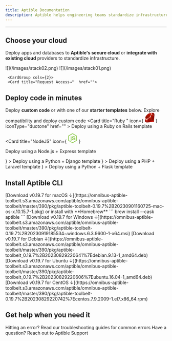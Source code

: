 ```yaml
---
title: Aptible Documentation
description: Aptible helps engineering teams standardize infrastructure by abstracting the complexities of underlying cloud providers and ensuring resources are provisioned properly and securely.
---
```


---

## Choose your cloud
Deploy apps and databases to **Aptible's secure cloud** or **integrate with existing cloud** providers to standardize infrastructure.

<CardGroup cols={2}>
  <Card title="Host in Aptible's cloud">
  ![](/images/stack02.png)
    <CardGroup cols={2}>
     <Card title="Get Started→"  href="">
  </Card>
  <Card title="Learn more→" href="">
  </Card>
  </CardGroup>
    </Card>
  <Card title="Host in your own cloud">
    ![](/images/stack01.png)

     <CardGroup cols={2}>
     <Card title="Request Access→"  href="">
  </Card>
  <Card title="Learn more→" href="">
  </Card>
  </CardGroup>
   </Card>
</CardGroup>

## Deploy code in minutes

Deploy **custom code** or with one of our **starter templates** below.
<CardGroup cols={3}>
<Card title="Custom Code" icon="globe"  href="">
Explore compatibility and deploy custom code
</Card>
<Card title="Ruby " icon={
    <svg width="30" height="30" viewBox="0 0 256 255" xmlns="http://www.w3.org/2000/svg" preserveAspectRatio="xMinYMin meet"><defs><linearGradient x1="84.75%" y1="111.399%" x2="58.254%" y2="64.584%" id="a"><stop stop-color="#FB7655" offset="0%"/><stop stop-color="#FB7655" offset="0%"/><stop stop-color="#E42B1E" offset="41%"/><stop stop-color="#900" offset="99%"/><stop stop-color="#900" offset="100%"/></linearGradient><linearGradient x1="116.651%" y1="60.89%" x2="1.746%" y2="19.288%" id="b"><stop stop-color="#871101" offset="0%"/><stop stop-color="#871101" offset="0%"/><stop stop-color="#911209" offset="99%"/><stop stop-color="#911209" offset="100%"/></linearGradient><linearGradient x1="75.774%" y1="219.327%" x2="38.978%" y2="7.829%" id="c"><stop stop-color="#871101" offset="0%"/><stop stop-color="#871101" offset="0%"/><stop stop-color="#911209" offset="99%"/><stop stop-color="#911209" offset="100%"/></linearGradient><linearGradient x1="50.012%" y1="7.234%" x2="66.483%" y2="79.135%" id="d"><stop stop-color="#FFF" offset="0%"/><stop stop-color="#FFF" offset="0%"/><stop stop-color="#E57252" offset="23%"/><stop stop-color="#DE3B20" offset="46%"/><stop stop-color="#A60003" offset="99%"/><stop stop-color="#A60003" offset="100%"/></linearGradient><linearGradient x1="46.174%" y1="16.348%" x2="49.932%" y2="83.047%" id="e"><stop stop-color="#FFF" offset="0%"/><stop stop-color="#FFF" offset="0%"/><stop stop-color="#E4714E" offset="23%"/><stop stop-color="#BE1A0D" offset="56%"/><stop stop-color="#A80D00" offset="99%"/><stop stop-color="#A80D00" offset="100%"/></linearGradient><linearGradient x1="36.965%" y1="15.594%" x2="49.528%" y2="92.478%" id="f"><stop stop-color="#FFF" offset="0%"/><stop stop-color="#FFF" offset="0%"/><stop stop-color="#E46342" offset="18%"/><stop stop-color="#C82410" offset="40%"/><stop stop-color="#A80D00" offset="99%"/><stop stop-color="#A80D00" offset="100%"/></linearGradient><linearGradient x1="13.609%" y1="58.346%" x2="85.764%" y2="-46.717%" id="g"><stop stop-color="#FFF" offset="0%"/><stop stop-color="#FFF" offset="0%"/><stop stop-color="#C81F11" offset="54%"/><stop stop-color="#BF0905" offset="99%"/><stop stop-color="#BF0905" offset="100%"/></linearGradient><linearGradient x1="27.624%" y1="21.135%" x2="50.745%" y2="79.056%" id="h"><stop stop-color="#FFF" offset="0%"/><stop stop-color="#FFF" offset="0%"/><stop stop-color="#DE4024" offset="31%"/><stop stop-color="#BF190B" offset="99%"/><stop stop-color="#BF190B" offset="100%"/></linearGradient><linearGradient x1="-20.667%" y1="122.282%" x2="104.242%" y2="-6.342%" id="i"><stop stop-color="#BD0012" offset="0%"/><stop stop-color="#BD0012" offset="0%"/><stop stop-color="#FFF" offset="7%"/><stop stop-color="#FFF" offset="17%"/><stop stop-color="#C82F1C" offset="27%"/><stop stop-color="#820C01" offset="33%"/><stop stop-color="#A31601" offset="46%"/><stop stop-color="#B31301" offset="72%"/><stop stop-color="#E82609" offset="99%"/><stop stop-color="#E82609" offset="100%"/></linearGradient><linearGradient x1="58.792%" y1="65.205%" x2="11.964%" y2="50.128%" id="j"><stop stop-color="#8C0C01" offset="0%"/><stop stop-color="#8C0C01" offset="0%"/><stop stop-color="#990C00" offset="54%"/><stop stop-color="#A80D0E" offset="99%"/><stop stop-color="#A80D0E" offset="100%"/></linearGradient><linearGradient x1="79.319%" y1="62.754%" x2="23.088%" y2="17.888%" id="k"><stop stop-color="#7E110B" offset="0%"/><stop stop-color="#7E110B" offset="0%"/><stop stop-color="#9E0C00" offset="99%"/><stop stop-color="#9E0C00" offset="100%"/></linearGradient><linearGradient x1="92.88%" y1="74.122%" x2="59.841%" y2="39.704%" id="l"><stop stop-color="#79130D" offset="0%"/><stop stop-color="#79130D" offset="0%"/><stop stop-color="#9E120B" offset="99%"/><stop stop-color="#9E120B" offset="100%"/></linearGradient><radialGradient cx="32.001%" cy="40.21%" fx="32.001%" fy="40.21%" r="69.573%" id="m"><stop stop-color="#A80D00" offset="0%"/><stop stop-color="#A80D00" offset="0%"/><stop stop-color="#7E0E08" offset="99%"/><stop stop-color="#7E0E08" offset="100%"/></radialGradient><radialGradient cx="13.549%" cy="40.86%" fx="13.549%" fy="40.86%" r="88.386%" id="n"><stop stop-color="#A30C00" offset="0%"/><stop stop-color="#A30C00" offset="0%"/><stop stop-color="#800E08" offset="99%"/><stop stop-color="#800E08" offset="100%"/></radialGradient><linearGradient x1="56.57%" y1="101.717%" x2="3.105%" y2="11.993%" id="o"><stop stop-color="#8B2114" offset="0%"/><stop stop-color="#8B2114" offset="0%"/><stop stop-color="#9E100A" offset="43%"/><stop stop-color="#B3100C" offset="99%"/><stop stop-color="#B3100C" offset="100%"/></linearGradient><linearGradient x1="30.87%" y1="35.599%" x2="92.471%" y2="100.694%" id="p"><stop stop-color="#B31000" offset="0%"/><stop stop-color="#B31000" offset="0%"/><stop stop-color="#910F08" offset="44%"/><stop stop-color="#791C12" offset="99%"/><stop stop-color="#791C12" offset="100%"/></linearGradient></defs><path d="M197.467 167.764l-145.52 86.41 188.422-12.787L254.88 51.393l-57.414 116.37z" fill="url(#a)"/><path d="M240.677 241.257L224.482 129.48l-44.113 58.25 60.308 53.528z" fill="url(#b)"/><path d="M240.896 241.257l-118.646-9.313-69.674 21.986 188.32-12.673z" fill="url(#c)"/><path d="M52.744 253.955l29.64-97.1L17.16 170.8l35.583 83.154z" fill="url(#d)"/><path d="M180.358 188.05L153.085 81.226l-78.047 73.16 105.32 33.666z" fill="url(#e)"/><path d="M248.693 82.73l-73.777-60.256-20.544 66.418 94.321-6.162z" fill="url(#f)"/><path d="M214.191.99L170.8 24.97 143.424.669l70.767.322z" fill="url(#g)"/><path d="M0 203.372l18.177-33.151-14.704-39.494L0 203.372z" fill="url(#h)"/><path d="M2.496 129.48l14.794 41.963 64.283-14.422 73.39-68.207 20.712-65.787L143.063 0 87.618 20.75c-17.469 16.248-51.366 48.396-52.588 49-1.21.618-22.384 40.639-32.534 59.73z" fill="#FFF"/><path d="M54.442 54.094c37.86-37.538 86.667-59.716 105.397-40.818 18.72 18.898-1.132 64.823-38.992 102.349-37.86 37.525-86.062 60.925-104.78 42.027-18.73-18.885.515-66.032 38.375-103.558z" fill="url(#i)"/><path d="M52.744 253.916l29.408-97.409 97.665 31.376c-35.312 33.113-74.587 61.106-127.073 66.033z" fill="url(#j)"/><path d="M155.092 88.622l25.073 99.313c29.498-31.016 55.972-64.36 68.938-105.603l-94.01 6.29z" fill="url(#k)"/><path d="M248.847 82.833c10.035-30.282 12.35-73.725-34.966-81.791l-38.825 21.445 73.791 60.346z" fill="url(#l)"/><path d="M0 202.935c1.39 49.979 37.448 50.724 52.808 51.162l-35.48-82.86L0 202.935z" fill="#9E1209"/><path d="M155.232 88.777c22.667 13.932 68.35 41.912 69.276 42.426 1.44.81 19.695-30.784 23.838-48.64l-93.114 6.214z" fill="url(#m)"/><path d="M82.113 156.507l39.313 75.848c23.246-12.607 41.45-27.967 58.121-44.42l-97.434-31.428z" fill="url(#n)"/><path d="M17.174 171.34l-5.57 66.328c10.51 14.357 24.97 15.605 40.136 14.486-10.973-27.311-32.894-81.92-34.566-80.814z" fill="url(#o)"/><path d="M174.826 22.654l78.1 10.96c-4.169-17.662-16.969-29.06-38.787-32.623l-39.313 21.663z" fill="url(#p)"/></svg>
} iconType="duotone" href="" > 
Deploy using a Ruby on Rails template
</Card>

<Card
  title="NodeJS"
  icon={
<svg xmlns="http://www.w3.org/2000/svg" width="30" height="30" viewBox="0 0 58 64" fill="none">
<path d="M26.3201 0.681001C27.9201 -0.224999 29.9601 -0.228999 31.5201 0.681001L55.4081 14.147C56.9021 14.987 57.9021 16.653 57.8881 18.375V45.375C57.8981 47.169 56.8001 48.871 55.2241 49.695L31.4641 63.099C30.6514 63.5481 29.7333 63.7714 28.8052 63.7457C27.877 63.7201 26.9727 63.4463 26.1861 62.953L19.0561 58.833C18.5701 58.543 18.0241 58.313 17.6801 57.843C17.9841 57.435 18.5241 57.383 18.9641 57.203C19.9561 56.887 20.8641 56.403 21.7761 55.891C22.0061 55.731 22.2881 55.791 22.5081 55.935L28.5881 59.451C29.0221 59.701 29.4621 59.371 29.8341 59.161L53.1641 45.995C53.4521 45.855 53.6121 45.551 53.5881 45.235V18.495C53.6201 18.135 53.4141 17.807 53.0881 17.661L29.3881 4.315C29.2515 4.22054 29.0894 4.16976 28.9234 4.16941C28.7573 4.16905 28.5951 4.21912 28.4581 4.313L4.79207 17.687C4.47207 17.833 4.25207 18.157 4.29207 18.517V45.257C4.26407 45.573 4.43207 45.871 4.72207 46.007L11.0461 49.577C12.2341 50.217 13.6921 50.577 15.0001 50.107C15.5725 49.8913 16.0652 49.5058 16.4123 49.0021C16.7594 48.4984 16.9443 47.9007 16.9421 47.289L16.9481 20.709C16.9201 20.315 17.2921 19.989 17.6741 20.029H20.7141C21.1141 20.019 21.4281 20.443 21.3741 20.839L21.3681 47.587C21.3701 49.963 20.3941 52.547 18.1961 53.713C15.4881 55.113 12.1401 54.819 9.46407 53.473L2.66407 49.713C1.06407 48.913 -0.00993076 47.185 6.9243e-05 45.393V18.393C0.0067219 17.5155 0.247969 16.6557 0.698803 15.9027C1.14964 15.1498 1.79365 14.5312 2.56407 14.111L26.3201 0.681001ZM33.2081 19.397C36.6621 19.197 40.3601 19.265 43.4681 20.967C45.8741 22.271 47.2081 25.007 47.2521 27.683C47.1841 28.043 46.8081 28.243 46.4641 28.217C45.4641 28.215 44.4601 28.231 43.4561 28.211C43.0301 28.227 42.7841 27.835 42.7301 27.459C42.4421 26.179 41.7441 24.913 40.5401 24.295C38.6921 23.369 36.5481 23.415 34.5321 23.435C33.0601 23.515 31.4781 23.641 30.2321 24.505C29.2721 25.161 28.9841 26.505 29.3261 27.549C29.6461 28.315 30.5321 28.561 31.2541 28.789C35.4181 29.877 39.8281 29.789 43.9141 31.203C45.6041 31.787 47.2581 32.923 47.8381 34.693C48.5941 37.065 48.2641 39.901 46.5781 41.805C45.2101 43.373 43.2181 44.205 41.2281 44.689C38.5821 45.279 35.8381 45.293 33.1521 45.029C30.6261 44.741 27.9981 44.077 26.0481 42.357C24.3801 40.909 23.5681 38.653 23.6481 36.477C23.6681 36.109 24.0341 35.853 24.3881 35.883H27.3881C27.7921 35.855 28.0881 36.203 28.1081 36.583C28.2941 37.783 28.7521 39.083 29.8161 39.783C31.8681 41.107 34.4421 41.015 36.7901 41.053C38.7361 40.967 40.9201 40.941 42.5101 39.653C43.3501 38.919 43.5961 37.693 43.3701 36.637C43.1241 35.745 42.1701 35.331 41.3701 35.037C37.2601 33.737 32.8001 34.209 28.7301 32.737C27.0781 32.153 25.4801 31.049 24.8461 29.351C23.9601 26.951 24.3661 23.977 26.2321 22.137C28.0321 20.307 30.6721 19.601 33.1721 19.349L33.2081 19.397Z" fill="#8CC84B"/>
</svg>
  }
>
Deploy using a Node.js + Express template

</Card>
<Card
  title="Django"
  icon={
<svg width="30" height="30" viewBox="0 0 256 326" xmlns="http://www.w3.org/2000/svg" preserveAspectRatio="xMinYMin meet"><g fill="#2BA977"><path d="M114.784 0h53.278v244.191c-27.29 5.162-47.38 7.193-69.117 7.193C33.873 251.316 0 222.245 0 166.412c0-53.795 35.93-88.708 91.608-88.708 8.64 0 15.222.68 23.176 2.717V0zm1.867 124.427c-6.24-2.038-11.382-2.717-17.965-2.717-26.947 0-42.512 16.437-42.512 45.243 0 28.046 14.88 43.532 42.17 43.532 5.896 0 10.696-.332 18.307-1.351v-84.707z"/><path d="M255.187 84.26v122.263c0 42.105-3.154 62.353-12.411 79.81-8.64 16.783-20.022 27.366-43.541 39.055l-49.438-23.297c23.519-10.93 34.901-20.588 42.17-35.327 7.61-15.072 10.01-32.529 10.01-78.445V84.261h53.21zM196.608 0h53.278v54.135h-53.278V0z"/></g></svg>
  }
>
Deploy using a Python + Django template

</Card>
<Card
  title="Laravel"
  icon={
    <svg height="30" viewBox="0 -.11376601 49.74245785 51.31690859" width="30" xmlns="http://www.w3.org/2000/svg"><path d="m49.626 11.564a.809.809 0 0 1 .028.209v10.972a.8.8 0 0 1 -.402.694l-9.209 5.302v10.509c0 .286-.152.55-.4.694l-19.223 11.066c-.044.025-.092.041-.14.058-.018.006-.035.017-.054.022a.805.805 0 0 1 -.41 0c-.022-.006-.042-.018-.063-.026-.044-.016-.09-.03-.132-.054l-19.219-11.066a.801.801 0 0 1 -.402-.694v-32.916c0-.072.01-.142.028-.21.006-.023.02-.044.028-.067.015-.042.029-.085.051-.124.015-.026.037-.047.055-.071.023-.032.044-.065.071-.093.023-.023.053-.04.079-.06.029-.024.055-.05.088-.069h.001l9.61-5.533a.802.802 0 0 1 .8 0l9.61 5.533h.002c.032.02.059.045.088.068.026.02.055.038.078.06.028.029.048.062.072.094.017.024.04.045.054.071.023.04.036.082.052.124.008.023.022.044.028.068a.809.809 0 0 1 .028.209v20.559l8.008-4.611v-10.51c0-.07.01-.141.028-.208.007-.024.02-.045.028-.068.016-.042.03-.085.052-.124.015-.026.037-.047.054-.071.024-.032.044-.065.072-.093.023-.023.052-.04.078-.06.03-.024.056-.05.088-.069h.001l9.611-5.533a.801.801 0 0 1 .8 0l9.61 5.533c.034.02.06.045.09.068.025.02.054.038.077.06.028.029.048.062.072.094.018.024.04.045.054.071.023.039.036.082.052.124.009.023.022.044.028.068zm-1.574 10.718v-9.124l-3.363 1.936-4.646 2.675v9.124l8.01-4.611zm-9.61 16.505v-9.13l-4.57 2.61-13.05 7.448v9.216zm-36.84-31.068v31.068l17.618 10.143v-9.214l-9.204-5.209-.003-.002-.004-.002c-.031-.018-.057-.044-.086-.066-.025-.02-.054-.036-.076-.058l-.002-.003c-.026-.025-.044-.056-.066-.084-.02-.027-.044-.05-.06-.078l-.001-.003c-.018-.03-.029-.066-.042-.1-.013-.03-.03-.058-.038-.09v-.001c-.01-.038-.012-.078-.016-.117-.004-.03-.012-.06-.012-.09v-21.483l-4.645-2.676-3.363-1.934zm8.81-5.994-8.007 4.609 8.005 4.609 8.006-4.61-8.006-4.608zm4.164 28.764 4.645-2.674v-20.096l-3.363 1.936-4.646 2.675v20.096zm24.667-23.325-8.006 4.609 8.006 4.609 8.005-4.61zm-.801 10.605-4.646-2.675-3.363-1.936v9.124l4.645 2.674 3.364 1.937zm-18.422 20.561 11.743-6.704 5.87-3.35-8-4.606-9.211 5.303-8.395 4.833z" fill="#ff2d20"/></svg>
  }
>
Deploy using a PHP + Laravel template
</Card>
<Card
  title="Python"
  icon={
<svg width="30" height="30" viewBox="0 0 256 255" xmlns="http://www.w3.org/2000/svg" preserveAspectRatio="xMinYMin meet"><defs><linearGradient x1="12.959%" y1="12.039%" x2="79.639%" y2="78.201%" id="a"><stop stop-color="#387EB8" offset="0%"/><stop stop-color="#366994" offset="100%"/></linearGradient><linearGradient x1="19.128%" y1="20.579%" x2="90.742%" y2="88.429%" id="b"><stop stop-color="#FFE052" offset="0%"/><stop stop-color="#FFC331" offset="100%"/></linearGradient></defs><path d="M126.916.072c-64.832 0-60.784 28.115-60.784 28.115l.072 29.128h61.868v8.745H41.631S.145 61.355.145 126.77c0 65.417 36.21 63.097 36.21 63.097h21.61v-30.356s-1.165-36.21 35.632-36.21h61.362s34.475.557 34.475-33.319V33.97S194.67.072 126.916.072zM92.802 19.66a11.12 11.12 0 0 1 11.13 11.13 11.12 11.12 0 0 1-11.13 11.13 11.12 11.12 0 0 1-11.13-11.13 11.12 11.12 0 0 1 11.13-11.13z" fill="url(#a)"/><path d="M128.757 254.126c64.832 0 60.784-28.115 60.784-28.115l-.072-29.127H127.6v-8.745h86.441s41.486 4.705 41.486-60.712c0-65.416-36.21-63.096-36.21-63.096h-21.61v30.355s1.165 36.21-35.632 36.21h-61.362s-34.475-.557-34.475 33.32v56.013s-5.235 33.897 62.518 33.897zm34.114-19.586a11.12 11.12 0 0 1-11.13-11.13 11.12 11.12 0 0 1 11.13-11.131 11.12 11.12 0 0 1 11.13 11.13 11.12 11.12 0 0 1-11.13 11.13z" fill="url(#b)"/></svg>
  }
>
Deploy using a Python + Flask template
</Card>
</CardGroup>

## Install Aptible CLI
<Tabs>
  <Tab title="MacOS">
  [Download v0.19.7 for macOS ↓](https://omnibus-aptible-toolbelt.s3.amazonaws.com/aptible/omnibus-aptible-toolbelt/master/390/pkg/aptible-toolbelt-0.19.7%2B20230901160725-mac-os-x.10.15.7-1.pkg) or install with **Homebrew**
    ```
    brew install --cask aptible
```
  </Tab>
  <Tab title="Windows">
   [Download v0.19.7 for Windows ↓](https://omnibus-aptible-toolbelt.s3.amazonaws.com/aptible/omnibus-aptible-toolbelt/master/390/pkg/aptible-toolbelt-0.19.7%2B20230919185534~windows.6.3.9600-1-x64.msi)
  </Tab>
    <Tab title="Debian">
[Download v0.19.7 for Debian ↓](https://omnibus-aptible-toolbelt.s3.amazonaws.com/aptible/omnibus-aptible-toolbelt/master/390/pkg/aptible-toolbelt_0.19.7%2B20230829220641%7Edebian.9.13-1_amd64.deb)
  </Tab>
  <Tab title="Ubuntu">
[Download v0.19.7 for Ubuntu ↓](https://omnibus-aptible-toolbelt.s3.amazonaws.com/aptible/omnibus-aptible-toolbelt/master/390/pkg/aptible-toolbelt_0.19.7%2B20230829220606%7Eubuntu.16.04-1_amd64.deb)
    </Tab>
    <Tab title="CentOS">
[Download v0.19.7 for CentOS ↓](https://omnibus-aptible-toolbelt.s3.amazonaws.com/aptible/omnibus-aptible-toolbelt/master/390/pkg/aptible-toolbelt-0.19.7%2B20230829220742%7Ecentos.7.9.2009-1.el7.x86_64.rpm)
    </Tab>
</Tabs>



## Get help when you need it

<CardGroup cols={2}>
  <Card title="Troubleshooting Guides" icon="books" iconType="duotone" href="https://www.aptible.com/docs/common-erorrs">
    Hitting an error? Read our troubleshooting guides for common errors
  </Card>
  <Card title="Contact Support" icon="comment" iconType="duotone" href="https://app.aptible.com/support">
    Have a question? Reach out to Aptible Support
  </Card>
</CardGroup>